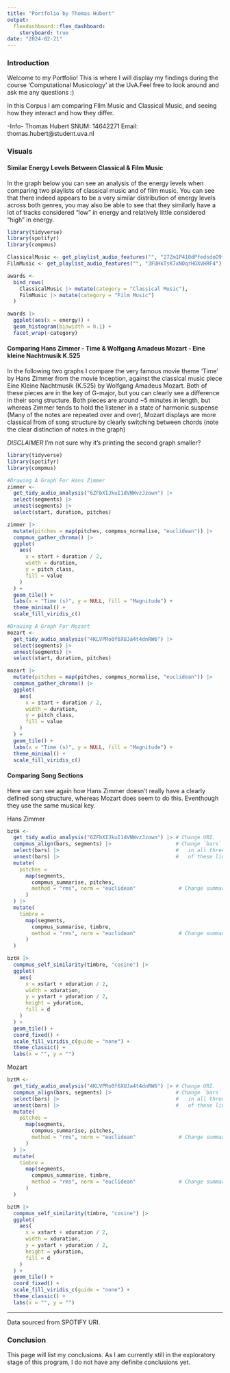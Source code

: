 ```yaml
---
title: "Portfolio by Thomas Hubert"
output: 
  flexdashboard::flex_dashboard:
    storyboard: true
date: "2024-02-21"
---
```


### Introduction

Welcome to my Portfolio! This is where I will display my findings during the course 'Computational Musicology' at the UvA.Feel free to look around and ask me any questions :)

In this Corpus I am comparing FIlm Music and Classical Music, and seeing how they interact and how they differ.


-Info-
Thomas Hubert
SNUM: 14642271
Email: thomas.hubert@student.uva.nl

### Visuals

#### Similar Energy Levels Between Classical & Film Music

In the graph below you can see an analysis of the energy levels when comparing two playlists of classical music and of film music. You can see that there indeed appears to be a very similar distribution of energy levels across both genres, you may also be able to see that they similarly have a lot of tracks considered "low" in energy and relatively little considered "high" in energy.

```r
library(tidyverse)
library(spotifyr)
library(compmus)

ClassicalMusic <- get_playlist_audio_features("", "27Zm1P410dPfedsdoO9fqm")
FilmMusic <- get_playlist_audio_features("", "3FUHkTsK7xNOqrHOXVHRF4")

awards <-
  bind_rows(
    ClassicalMusic |> mutate(category = "Classical Music"),
    FilmMusic |> mutate(category = "Film Music")
  )

awards |>
  ggplot(aes(x = energy)) +
  geom_histogram(binwidth = 0.1) +
  facet_wrap(~category)

```

#### Comparing Hans Zimmer - Time & Wolfgang Amadeus Mozart - Eine kleine Nachtmusik K.525

In the following two graphs I compare the very famous movie theme 'Time' by Hans Zimmer from the movie Inception, against the classical music piece Eine Kleine Nachtmusik (K.525) by Wolfgang Amadeus Mozart. Both of these pieces are in the key of G-major, but you can clearly see a difference in their song structure. Both pieces are around ~5 minutes in length, but whereas Zimmer tends to hold the listener in a state of harmonic suspense (Many of the notes are repeated over and over), Mozart displays are more classical from of song structure by clearly switching between chords (note the clear distinction of notes in the graph)

*DISCLAIMER*
I'm not sure why it's printing the second graph smaller?

```r
library(tidyverse)
library(spotifyr)
library(compmus)

#Drawing A Graph For Hans Zimmer
zimmer <-
  get_tidy_audio_analysis("6ZFbXIJkuI1dVNWvzJzown") |>
  select(segments) |>
  unnest(segments) |>
  select(start, duration, pitches)

zimmer |>
  mutate(pitches = map(pitches, compmus_normalise, "euclidean")) |>
  compmus_gather_chroma() |> 
  ggplot(
    aes(
      x = start + duration / 2,
      width = duration,
      y = pitch_class,
      fill = value
    )
  ) +
  geom_tile() +
  labs(x = "Time (s)", y = NULL, fill = "Magnitude") +
  theme_minimal() +
  scale_fill_viridis_c()
```

```r

#Drawing A Graph For Mozart
mozart <-
  get_tidy_audio_analysis("4KLVPRo0f6XUJa4t4dnRW6") |>
  select(segments) |>
  unnest(segments) |>
  select(start, duration, pitches)

mozart |>
  mutate(pitches = map(pitches, compmus_normalise, "euclidean")) |>
  compmus_gather_chroma() |> 
  ggplot(
    aes(
      x = start + duration / 2,
      width = duration,
      y = pitch_class,
      fill = value
    )
  ) +
  geom_tile() +
  labs(x = "Time (s)", y = NULL, fill = "Magnitude") +
  theme_minimal() +
  scale_fill_viridis_c()

```

#### Comparing Song Sections

Here we can see again how Hans Zimmer doesn't really have a clearly defined song structure, whereas Mozart does seem to do this. Eventhough they use the same musical key.

Hans Zimmer
```r

bztH <-
  get_tidy_audio_analysis("6ZFbXIJkuI1dVNWvzJzown") |> # Change URI.
  compmus_align(bars, segments) |>                     # Change `bars`
  select(bars) |>                                      #   in all three
  unnest(bars) |>                                      #   of these lines.
  mutate(
    pitches =
      map(segments,
        compmus_summarise, pitches,
        method = "rms", norm = "euclidean"              # Change summary & norm.
      )
  ) |>
  mutate(
    timbre =
      map(segments,
        compmus_summarise, timbre,
        method = "rms", norm = "euclidean"              # Change summary & norm.
      )
  )

bztH |>
  compmus_self_similarity(timbre, "cosine") |> 
  ggplot(
    aes(
      x = xstart + xduration / 2,
      width = xduration,
      y = ystart + yduration / 2,
      height = yduration,
      fill = d
    )
  ) +
  geom_tile() +
  coord_fixed() +
  scale_fill_viridis_c(guide = "none") +
  theme_classic() +
  labs(x = "", y = "")

```


Mozart
```r

bztM <-
  get_tidy_audio_analysis("4KLVPRo0f6XUJa4t4dnRW6") |> # Change URI.
  compmus_align(bars, segments) |>                     # Change `bars`
  select(bars) |>                                      #   in all three
  unnest(bars) |>                                      #   of these lines.
  mutate(
    pitches =
      map(segments,
        compmus_summarise, pitches,
        method = "rms", norm = "euclidean"              # Change summary & norm.
      )
  ) |>
  mutate(
    timbre =
      map(segments,
        compmus_summarise, timbre,
        method = "rms", norm = "euclidean"              # Change summary & norm.
      )
  )

bztM |>
  compmus_self_similarity(timbre, "cosine") |> 
  ggplot(
    aes(
      x = xstart + xduration / 2,
      width = xduration,
      y = ystart + yduration / 2,
      height = yduration,
      fill = d
    )
  ) +
  geom_tile() +
  coord_fixed() +
  scale_fill_viridis_c(guide = "none") +
  theme_classic() +
  labs(x = "", y = "")

```


***
Data sourced from SPOTIFY URI.

### Conclusion

This page will list my conclusions. As I am currently still in the exploratory stage of this program, I do not have any definite conclusions yet.
